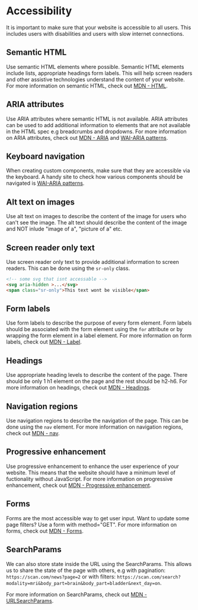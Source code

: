
<Meta title="Accessibility" />

# Accessibility

It is important to make sure that your website is accessible to all users.
This includes users with disabilities and users with slow internet connections.


## Semantic HTML

Use semantic HTML elements where possible. Semantic HTML elements include lists, appropriate headings form labels.
This will help screen readers and other assistive technologies understand the content of your website. 
For more information on semantic HTML, check out [MDN - HTML](https://developer.mozilla.org/en-US/docs/Learn/Accessibility/HTML).

## ARIA attributes

Use ARIA attributes where semantic HTML is not available.
ARIA attributes can be used to add additional information to elements that are not available in the HTML spec e.g breadcrumbs and dropdowns.
For more information on ARIA attributes, check out [MDN - ARIA](https://developer.mozilla.org/en-US/docs/Web/Accessibility/ARIA) and [WAI-ARIA patterns](https://www.w3.org/WAI/ARIA/apg/patterns/).


## Keyboard navigation

When creating custom components, make sure that they are accessible via the keyboard.
A handy site to check how various components should be navigated is [WAI-ARIA patterns](https://www.w3.org/WAI/ARIA/apg/patterns/).

## Alt text on images

Use alt text on images to describe the content of the image for users who can't see the image.
The alt text should describe the content of the image and NOT inlude "image of a", "picture of a" etc.

## Screen reader only text

Use screen reader only text to provide additional information to screen readers. This can be done using the `sr-only` class.

```html
<!-- some svg that isnt accessable -->
<svg aria-hidden >...</svg>
<span class="sr-only">This text wont be visible</span>
```

## Form labels 

Use form labels to describe the purpose of every form element.
Form labels should be associated with the form element using the `for` attribute or by wrapping the form element in a label element.
For more information on form labels, check out [MDN - Label](https://developer.mozilla.org/en-US/docs/Web/HTML/Element/label).

## Headings

Use appropriate heading levels to describe the content of the page. There should be only 1 h1 element on the page and the rest should be h2-h6.
For more information on headings, check out [MDN - Headings](https://developer.mozilla.org/en-US/docs/Web/HTML/Element/Heading_Elements).

## Navigation regions

Use navigation regions to describe the navigation of the page. This can be done using the `nav` element.
For more information on navigation regions, check out [MDN - nav](https://developer.mozilla.org/en-US/docs/Web/HTML/Element/nav).

## Progressive enhancement

Use progressive enhancement to enhance the user experience of your website. 
This means that the website should have a minimum level of fuctionality without JavaScript.
For more information on progressive enhancement, check out [MDN - Progressive enhancement](https://developer.mozilla.org/en-US/docs/Glossary/Progressive_Enhancement).

## Forms

Forms are the most accessible way to get user input. Want to update some page filters? Use a form with method="GET".
For more information on forms, check out [MDN - Forms](https://developer.mozilla.org/en-US/docs/Learn/Forms).

## SearchParams

We can also store state inside the URL using the SearchParams. 
This allows us to share the state of the page with others, e.g with pagination: 
```https://scan.com/news?page=2``` or with filters: ```https://scan.com/search?modality=mri&body_part=brain&body_part=bladder&next_day=on```.

For more information on SearchParams, check out [MDN - URLSearchParams](https://developer.mozilla.org/en-US/docs/Web/API/URLSearchParams#examples).

